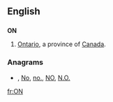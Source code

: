 {{also|Appendix:Variations of "on"}}
==English==

==={{abbreviation}}===
'''ON'''

# [[Ontario]], a province of [[Canada]].

===Anagrams===
* {{alphagram|[[no#English|no]]}} , [[No#English|No]], [[no.#English|no.]], [[NO#English|NO]], [[N.O.#English|N.O.]]


[[fr:ON]]